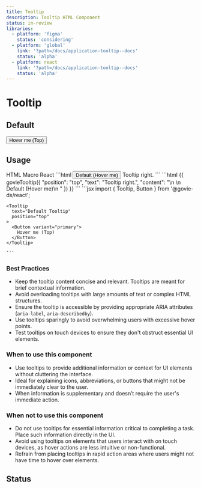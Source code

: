 ```yaml
---
title: Tooltip
description: Tooltip HTML Component
status: in-review
libraries:
  - platform: 'figma'
    status: 'considering'
  - platform: 'global'
    link: '?path=/docs/application-tooltip--docs'
    status: 'alpha'
  - platform: react
    link: '?path=/docs/application-tooltip--docs'
    status: 'alpha'
---
```


# Tooltip

## Default

<ComponentContainer>
  <Tooltip text="Default Tooltip" position="top">
    <Button variant="primary">Hover me (Top)</Button>
  </Tooltip>
</ComponentContainer>

## Usage

<Tabs id="tab1">
  <TabList>
    <TabItem value="tab11" checked>HTML</TabItem>
    <TabItem value="tab12">Macro</TabItem>
    <TabItem value="tab13">React</TabItem>
  </TabList>
  <TabPanel value="tab11">
  ```html
    <span
      class="gi-tooltip-wrapper"
      data-module="gieds-tooltip"
    >        
      <button
        data-testid="govieButton-default-primary-medium-notDisabled"
        data-element="button-container"
        data-module="gieds-button"
        class="gi-btn gi-btn-primary gi-btn-regular"
      >
        Default (Hover me)
      </button>
      <span 
        role="tooltip" 
        class="gi-tooltip gi-tooltip-top"
        aria-hidden="true"
      >
        Tooltip right.
      </span>
    </span>
  ```
  </TabPanel>
  <TabPanel value="tab12">
    ```html
    {{ govieTooltip({
      "position": "top",
      "text": "Tooltip right.",
      "content": "\n    <button\n      data-testid=\"govieButton-default-primary-medium-notDisabled\"\n      data-element=\"button-container\"\n      data-module=\"gieds-button\"\n      class=\"gi-btn gi-btn-primary gi-btn-regular\"\n    >\n      Default (Hover me)\n    </button>"
    }) }}
    ```
  </TabPanel>
  <TabPanel value="tab13">
    ```jsx
    import { Tooltip, Button } from '@govie-ds/react';

    <Tooltip
      text="Default Tooltip"
      position="top"
    >
      <Button variant="primary">
        Hover me (Top)
      </Button>
    </Tooltip>

    ```

  </TabPanel>
</Tabs>

### Best Practices

- Keep the tooltip content concise and relevant. Tooltips are meant for brief contextual information.
- Avoid overloading tooltips with large amounts of text or complex HTML structures.
- Ensure the tooltip is accessible by providing appropriate ARIA attributes (`aria-label`, `aria-describedby`).
- Use tooltips sparingly to avoid overwhelming users with excessive hover points.
- Test tooltips on touch devices to ensure they don't obstruct essential UI elements.

### When to use this component

- Use tooltips to provide additional information or context for UI elements without cluttering the interface.
- Ideal for explaining icons, abbreviations, or buttons that might not be immediately clear to the user.
- When information is supplementary and doesn’t require the user's immediate action.

### When not to use this component

- Do not use tooltips for essential information critical to completing a task. Place such information directly in the UI.
- Avoid using tooltips on elements that users interact with on touch devices, as hover actions are less intuitive or non-functional.
- Refrain from placing tooltips in rapid action areas where users might not have time to hover over elements.

## Status

<ComponentStatusBlock componentId="tooltip" />
